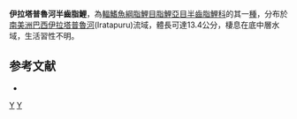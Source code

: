{{Speciesbox 
| taxon = Hemiodus iratapuru
| status = NE
| status_system = IUCN3.1
| authority =  [[Langeani|Langeani]] & [[Moreira|Moreira]], 2013
| synonyms = 
}}
'''伊拉塔普魯河半齒脂鯉'''，為[[輻鰭魚綱|輻鰭魚綱]][[脂鯉目|脂鯉目]][[脂鯉亞目|脂鯉亞目]][[半齒脂鯉科|半齒脂鯉科]]的其一[[種|種]]，分布於[[南美洲|南美洲]][[巴西|巴西]][[伊拉塔普魯河|伊拉塔普魯河]](Iratapuru)流域，體長可達13.4公分，棲息在底中層水域，生活習性不明。

==参考文献==
{{refbegin}}
*{{FishBase_species|genus=Hemiodus|species=iratapuru|year=2013|month=10}}
{{refend}}
{{Taxonbar|from=Q21267971}}

[[Category:半齒脂鯉屬|Y]]
[[Category:2013年描述的鱼类|Y]]